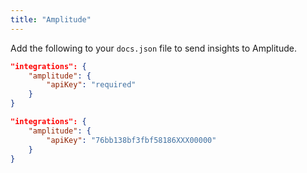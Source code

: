 ```yaml
---
title: "Amplitude"
---
```


Add the following to your `docs.json` file to send insights to Amplitude.

<CodeGroup>

```json Insights options in docs.json
"integrations": {
    "amplitude": {
        "apiKey": "required"
    }
}
```

```json Example
"integrations": {
    "amplitude": {
        "apiKey": "76bb138bf3fbf58186XXX00000"
    }
}
```

</CodeGroup>
